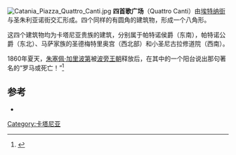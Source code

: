 [[File:Catania_Piazza_Quattro_Canti.jpg|thumb]]
'''四首歌广场'''（Quattro Canti）由[[埃特纳街|埃特纳街]]与圣朱利亚诺街交汇形成。四个同样的有圆角的建筑物，形成一个八角形。 

这四个建筑物均为卡塔尼亚贵族的建筑，分别属于帕特诺侯爵（东南），帕特诺公爵（东北）、马萨家族的圣德梅特里奥宫（西北部）和小圣尼古拉修道院（西南）。

1860年夏天，[[朱塞佩·加里波第|朱塞佩·加里波第]]被[[波旁王朝|波旁王朝]]释放后，在其中的一个阳台说出那句著名的“罗马或死亡！”<ref>{{Cite web |url=http://catanianostra.altervista.org/ |title=::.catania.::<!-- Titolo generato automaticamente --> |accessdate=2014-12-17 |archive-date=2016-03-05 |archive-url=https://web.archive.org/web/20160305121734/http://catanianostra.altervista.org/ |dead-url=yes }}</ref>

== 参考 ==
<references />
* {{Cite book|author= Maria Teresa Di Blasi; Concetta Greco Lanza|title= Il Cicerone. Storia, itinerari, leggende di Catania
|year= 2007|location= [[卡塔尼亚|卡塔尼亚]]|editor= Edizioni Greco|isbn= 978-88-7512-060-3}}

{{coord|37|30|18|N|15|5|12.6|E|display=title}}
[[Category:卡塔尼亚|Category:卡塔尼亚]]